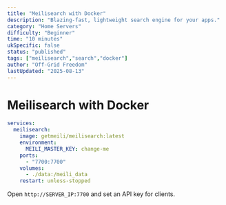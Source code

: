 ```yaml
---
title: "Meilisearch with Docker"
description: "Blazing-fast, lightweight search engine for your apps."
category: "Home Servers"
difficulty: "Beginner"
time: "10 minutes"
ukSpecific: false
status: "published"
tags: ["meilisearch","search","docker"]
author: "Off-Grid Freedom"
lastUpdated: "2025-08-13"
---
```


# Meilisearch with Docker

```yaml
services:
  meilisearch:
    image: getmeili/meilisearch:latest
    environment:
      MEILI_MASTER_KEY: change-me
    ports:
      - "7700:7700"
    volumes:
      - ./data:/meili_data
    restart: unless-stopped
```

Open `http://SERVER_IP:7700` and set an API key for clients.
